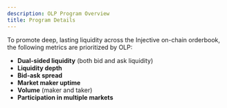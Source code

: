 ```yaml
---
description: OLP Program Overview
title: Program Details
---
```


To promote deep, lasting liquidity across the Injective on-chain orderbook, the following metrics are prioritized by OLP:

* **Dual-sided liquidity** (both bid and ask liquidity)
* **Liquidity depth**
* **Bid-ask spread**
* **Market maker uptime**
* **Volume** (maker and taker)
* **Participation in multiple markets**

